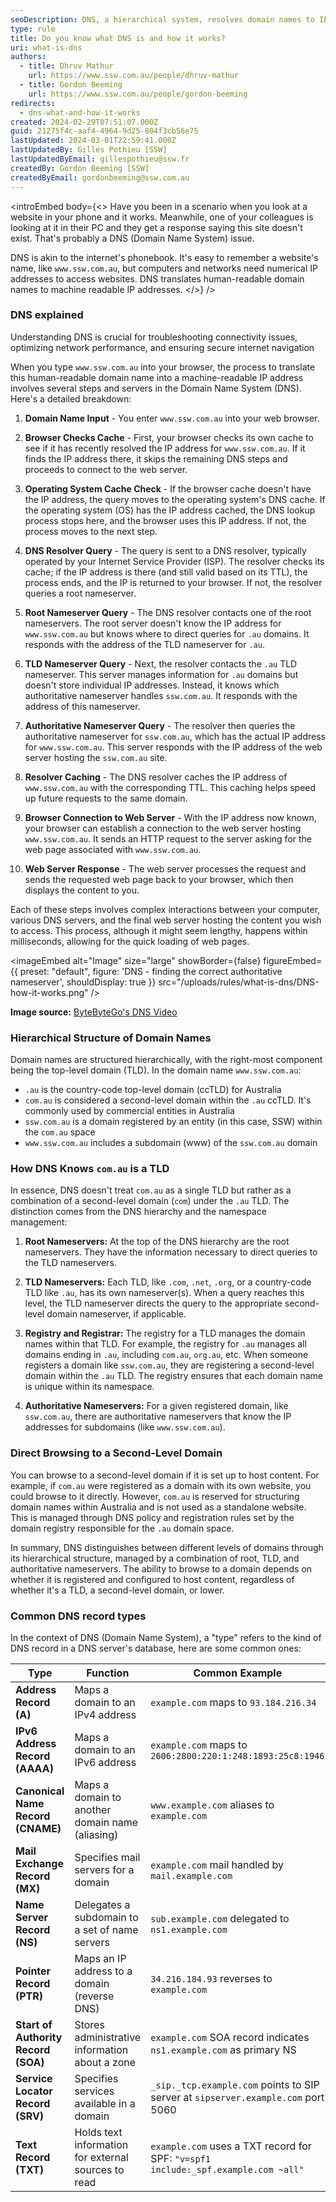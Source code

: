 ```yaml
---
seoDescription: DNS, a hierarchical system, resolves domain names to IP addresses through complex interactions between your computer, DNS servers, and web servers.
type: rule
title: Do you know what DNS is and how it works?
uri: what-is-dns
authors:
  - title: Dhruv Mathur
    url: https://www.ssw.com.au/people/dhruv-mathur
  - title: Gordon Beeming
    url: https://www.ssw.com.au/people/gordon-beeming
redirects:
  - dns-what-and-how-it-works
created: 2024-02-29T07:51:07.000Z
guid: 21275f4c-aaf4-4964-9d25-804f3cb56e75
lastUpdated: 2024-03-01T22:59:41.000Z
lastUpdatedBy: Gilles Pothieu [SSW]
lastUpdatedByEmail: gillespothieu@ssw.fr
createdBy: Gordon Beeming [SSW]
createdByEmail: gordonbeeming@ssw.com.au
---
```


<introEmbed
  body={<>
Have you been in a scenario when you look at a website in your phone and it works. Meanwhile, one of your colleagues is looking at it in their PC and they get a response saying this site doesn't exist. That's probably a DNS (Domain Name System) issue.

DNS is akin to the internet's phonebook. It's easy to remember a website's name, like `www.ssw.com.au`, but computers and networks need numerical IP addresses to access websites. DNS translates human-readable domain names to machine readable IP addresses.
  </>}
/>
### DNS explained

<youtubeEmbed url="https://www.youtube.com/embed/27r4Bzuj5NQ" description="Video: Everything You Need to Know About DNS (5 min)" />

Understanding DNS is crucial for troubleshooting connectivity issues, optimizing network performance, and ensuring secure internet navigation

When you type `www.ssw.com.au` into your browser, the process to translate this human-readable domain name into a machine-readable IP address involves several steps and servers in the Domain Name System (DNS). Here's a detailed breakdown:

1. **Domain Name Input** - You enter `www.ssw.com.au` into your web browser.

2. **Browser Checks Cache** - First, your browser checks its own cache to see if it has recently resolved the IP address for `www.ssw.com.au`. If it finds the IP address there, it skips the remaining DNS steps and proceeds to connect to the web server.

3. **Operating System Cache Check** - If the browser cache doesn't have the IP address, the query moves to the operating system's DNS cache. If the operating system (OS) has the IP address cached, the DNS lookup process stops here, and the browser uses this IP address. If not, the process moves to the next step.

4. **DNS Resolver Query** - The query is sent to a DNS resolver, typically operated by your Internet Service Provider (ISP). The resolver checks its cache; if the IP address is there (and still valid based on its TTL), the process ends, and the IP is returned to your browser. If not, the resolver queries a root nameserver.

5. **Root Nameserver Query** - The DNS resolver contacts one of the root nameservers. The root server doesn't know the IP address for `www.ssw.com.au` but knows where to direct queries for `.au` domains. It responds with the address of the TLD nameserver for `.au`.

6. **TLD Nameserver Query** - Next, the resolver contacts the `.au` TLD nameserver. This server manages information for `.au` domains but doesn't store individual IP addresses. Instead, it knows which authoritative nameserver handles `ssw.com.au`. It responds with the address of this nameserver.

7. **Authoritative Nameserver Query** - The resolver then queries the authoritative nameserver for `ssw.com.au`, which has the actual IP address for `www.ssw.com.au`. This server responds with the IP address of the web server hosting the `ssw.com.au` site.

8. **Resolver Caching** - The DNS resolver caches the IP address of `www.ssw.com.au` with the corresponding TTL. This caching helps speed up future requests to the same domain.

9. **Browser Connection to Web Server** - With the IP address now known, your browser can establish a connection to the web server hosting `www.ssw.com.au`. It sends an HTTP request to the server asking for the web page associated with `www.ssw.com.au`.

10. **Web Server Response** - The web server processes the request and sends the requested web page back to your browser, which then displays the content to you.

Each of these steps involves complex interactions between your computer, various DNS servers, and the final web server hosting the content you wish to access. This process, although it might seem lengthy, happens within milliseconds, allowing for the quick loading of web pages.


<imageEmbed
  alt="Image"
  size="large"
  showBorder={false}
  figureEmbed={{
    preset: "default",
    figure: 'DNS - finding the correct authoritative nameserver',
    shouldDisplay: true
  }}
  src="/uploads/rules/what-is-dns/DNS-how-it-works.png"
/>

**Image source:** [ByteByteGo's DNS Video](https://www.youtube.com/watch?v=27r4Bzuj5NQ)

### Hierarchical Structure of Domain Names

Domain names are structured hierarchically, with the right-most component being the top-level domain (TLD). In the domain name `www.ssw.com.au`:

- `.au` is the country-code top-level domain (ccTLD) for Australia
- `com.au` is considered a second-level domain within the `.au` ccTLD. It's commonly used by commercial entities in Australia
- `ssw.com.au` is a domain registered by an entity (in this case, SSW) within the `com.au` space
- `www.ssw.com.au` includes a subdomain (www) of the `ssw.com.au` domain

### How DNS Knows `com.au` is a TLD

In essence, DNS doesn't treat `com.au` as a single TLD but rather as a combination of a second-level domain (`com`) under the `.au` TLD. The distinction comes from the DNS hierarchy and the namespace management:

1. **Root Nameservers:** At the top of the DNS hierarchy are the root nameservers. They have the information necessary to direct queries to the TLD nameservers.

2. **TLD Nameservers:** Each TLD, like `.com`, `.net`, `.org`, or a country-code TLD like `.au`, has its own nameserver(s). When a query reaches this level, the TLD nameserver directs the query to the appropriate second-level domain nameserver, if applicable.

3. **Registry and Registrar:** The registry for a TLD manages the domain names within that TLD. For example, the registry for `.au` manages all domains ending in `.au`, including `com.au`, `org.au`, etc. When someone registers a domain like `ssw.com.au`, they are registering a second-level domain within the `.au` TLD. The registry ensures that each domain name is unique within its namespace.

4. **Authoritative Nameservers:** For a given registered domain, like `ssw.com.au`, there are authoritative nameservers that know the IP addresses for subdomains (like `www.ssw.com.au`).

### Direct Browsing to a Second-Level Domain

You can browse to a second-level domain if it is set up to host content. For example, if `com.au` were registered as a domain with its own website, you could browse to it directly. However, `com.au` is reserved for structuring domain names within Australia and is not used as a standalone website. This is managed through DNS policy and registration rules set by the domain registry responsible for the `.au` domain space.

In summary, DNS distinguishes between different levels of domains through its hierarchical structure, managed by a combination of root, TLD, and authoritative nameservers. The ability to browse to a domain depends on whether it is registered and configured to host content, regardless of whether it's a TLD, a second-level domain, or lower.

### Common DNS record types

In the context of DNS (Domain Name System), a "type" refers to the kind of DNS record in a DNS server's database, here are some common ones:

| Type                                | Function                                            | Common Example                                                                    |
| ----------------------------------- | --------------------------------------------------- | --------------------------------------------------------------------------------- |
| **Address Record (A)**              | Maps a domain to an IPv4 address                    | `example.com` maps to `93.184.216.34`                                             |
| **IPv6 Address Record (AAAA)**      | Maps a domain to an IPv6 address                    | `example.com` maps to `2606:2800:220:1:248:1893:25c8:1946`                        |
| **Canonical Name Record (CNAME)**   | Maps a domain to another domain name (aliasing)     | `www.example.com` aliases to `example.com`                                        |
| **Mail Exchange Record (MX)**       | Specifies mail servers for a domain                 | `example.com` mail handled by `mail.example.com`                                  |
| **Name Server Record (NS)**         | Delegates a subdomain to a set of name servers      | `sub.example.com` delegated to `ns1.example.com`                                  |
| **Pointer Record (PTR)**            | Maps an IP address to a domain (reverse DNS)        | `34.216.184.93` reverses to `example.com`                                         |
| **Start of Authority Record (SOA)** | Stores administrative information about a zone      | `example.com` SOA record indicates `ns1.example.com` as primary NS                |
| **Service Locator Record (SRV)**    | Specifies services available in a domain            | `_sip._tcp.example.com` points to SIP server at `sipserver.example.com` port 5060 |
| **Text Record (TXT)**               | Holds text information for external sources to read | `example.com` uses a TXT record for SPF: `"v=spf1 include:_spf.example.com ~all"` |
